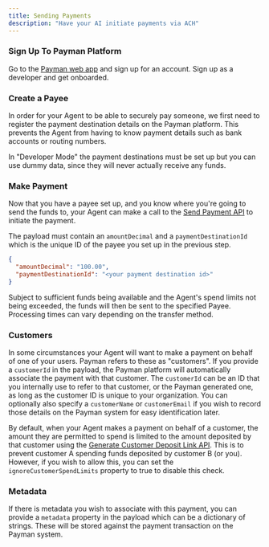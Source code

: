 ```yaml
---
title: Sending Payments
description: "Have your AI initiate payments via ACH"
---
```


### Sign Up To Payman Platform

Go to the <a href="https://app.paymanai.com">Payman web app</a> and sign up for an account. Sign up as a developer and get onboarded.

### Create a Payee

In order for your Agent to be able to securely pay someone, we first need to register the payment destination details on the Payman platform.
This prevents the Agent from having to know payment details such as bank accounts or routing numbers.

<Note>
  In "Developer Mode" the payment destinations must be set up but you can use
  dummy data, since they will never actually receive any funds.
</Note>

### Make Payment

Now that you have a payee set up, and you know where you're going to send the funds to, your Agent can make a call to the
[Send Payment API](/api-reference/endpoint/send-payment) to initiate the payment.

The payload must contain an `amountDecimal` and a `paymentDestinationId` which is the unique ID of the payee you set up in the previous step.

```json
{
  "amountDecimal": "100.00",
  "paymentDestinationId": "<your payment destination id>"
}
```

Subject to sufficient funds being available and the Agent's spend limits not being exceeded, the funds will then be sent to the specified Payee. Processing
times can vary depending on the transfer method.

### Customers

In some circumstances your Agent will want to make a payment on behalf of one of your users. Payman refers to these as "customers". If you provide a `customerId`
in the payload, the Payman platform will automatically associate the payment with that customer. The `customerId` can be an ID that you internally use to
refer to that customer, or the Payman generated one, as long as the customer ID is unique to your organization. You can optionally also specify a
`customerName` or `customerEmail` if you wish to record those details on the Payman system for easy identification later.

By default, when your Agent makes a payment on behalf of a customer, the amount they are permitted to spend is limited to the amount deposited by that customer
using the [Generate Customer Deposit Link API](/api-reference/endpoint/initiate-customer-deposit). This is to prevent customer A spending funds deposited by
customer B (or you). However, if you wish to allow this, you can set the `ignoreCustomerSpendLimits` property to true to disable this check.

### Metadata

If there is metadata you wish to associate with this payment, you can provide a `metadata` property in the payload which can be a dictionary of strings. These
will be stored against the payment transaction on the Payman system.
